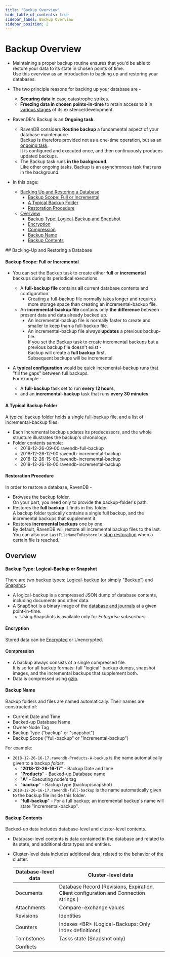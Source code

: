 ```yaml
---
title: "Backup Overview"
hide_table_of_contents: true
sidebar_label: Backup Overview
sidebar_position: 2
---
```



# Backup Overview
<Admonition type="note" title="Note">

* Maintaining a proper backup routine ensures that you'd be able to restore your data to its state in chosen points of time.  
  Use this overview as an introduction to backing up and restoring your databases.  

* The two principle reasons for backing up your database are -  
   * **Securing data** in case catastrophe strikes.  
   * **Freezing data in chosen points-in-time** to retain access to it in [various stages](../../client-api/operations/maintenance/backup/backup-overview.mdx#point-in-time-backup) of its existence/development.  

* RavenDB's Backup is an **Ongoing task**.  
   * RavenDB considers **Routine backup** a fundamental aspect of your database maintenance.  
     Backup is therefore provided not as a one-time operation, but as an [ongoing task](../../studio/database/tasks/ongoing-tasks/general-info.mdx).  
     It is configured and executed once, and then continuously produces updated backups.  
   * The Backup task runs **in the background**.  
     Like other ongoing tasks, Backup is an asynchronous task that runs in the background.  

* In this page:  
  * [Backing Up and Restoring a Database](../../server/ongoing-tasks/backup-overview.mdx#backing-up-and-restoring-a-database)  
     * [Backup Scope: Full or Incremental](../../server/ongoing-tasks/backup-overview.mdx#backup-scope-full-or-incremental)  
     * [A Typical Backup Folder](../../server/ongoing-tasks/backup-overview.mdx#a-typical-backup-folder)  
     * [Restoration Procedure](../../server/ongoing-tasks/backup-overview.mdx#restoration-procedure)  
  * [Overview](../../server/ongoing-tasks/backup-overview.mdx#overview)  
      * [Backup Type: Logical-Backup and Snapshot](../../server/ongoing-tasks/backup-overview.mdx#backup-type-logical-backup-or-snapshot)  
      * [Encryption](../../server/ongoing-tasks/backup-overview.mdx#encryption)  
      * [Compression](../../server/ongoing-tasks/backup-overview.mdx#compression)  
      * [Backup Name](../../server/ongoing-tasks/backup-overview.mdx#backup-name)  
      * [Backup Contents](../../server/ongoing-tasks/backup-overview.mdx#backup-contents)  
</Admonition>
## Backing-Up and Restoring a Database

#### Backup Scope: Full or Incremental

* You can set the Backup task to create either **full** or **incremental** backups during its periodical executions.  
   * A **full-backup file** contains **all** current database contents and configuration.  
      * Creating a full-backup file normally takes longer and requires more storage space than creating an incremental-backup file.  
   * An **incremental-backup file** contains only **the difference** between present data and data already backed up.  
      * An incremental-backup file is normally faster to create and smaller to keep than a full-backup file.  
      * An incremental-backup file always **updates** a previous backup-file.  
        If you set the Backup task to create incremental backups but a previous backup file doesn't exist -  
        Backup will create a **full backup** first.  
        Subsequent backups will be incremental.  

* A **typical configuration** would be quick incremental-backup runs that "fill the gaps" between full backups.  
  For example -  
   * A **full-backup** task set to run **every 12 hours**,  
   * and an **incremental-backup** task that runs **every 30 minutes**.  
#### A Typical Backup Folder

A typical backup folder holds a single full-backup file, and a list of incremental-backup files.  

* Each incremental backup updates its predecessors, and the whole structure illustrates the backup's chronology.  
* Folder contents sample:  
   * 2018-12-26-09-00.ravendb-full-backup
   * 2018-12-26-12-00.ravendb-incremental-backup
   * 2018-12-26-15-00.ravendb-incremental-backup
   * 2018-12-26-18-00.ravendb-incremental-backup
#### Restoration Procedure

In order to restore a database, RavenDB -  

* Browses the backup folder.  
  On your part, you need only to provide the backup-folder's path.  
* Restores the **full backup** it finds in this folder.  
  A backup folder typically contains a single full backup, and the incremental backups that supplement it.  
* Restores **incremental backups** one by one.  
  By default, RavenDB will restore all incremental backup files to the last.  
  You can also use `LastFileNameToRestore` to [stop restoration](../../client-api/operations/maintenance/backup/restore.mdx#optional-settings) when a certain file is reached.  



## Overview

#### Backup Type: Logical-Backup or Snapshot  

There are two backup types: [Logical-backup](../../client-api/operations/maintenance/backup/backup-overview.mdx#logical-backup-or-simply-backup) (or simply "Backup") and [Snapshot](../../client-api/operations/maintenance/backup/backup-overview.mdx#snapshot).  

* A logical-backup is a compressed JSON dump of database contents, including documents and other data.  
* A SnapShot is a binary image of the [database and journals](../../server/storage/directory-structure.mdx#storage--directory-structure) at a given point-in-time.  
   * Using Snapshots is available only for _Enterprise subscribers_.  
#### Encryption

Stored data can be [Encrypted](../../client-api/operations/maintenance/backup/encrypted-backup.mdx) or Unencrypted.  
#### Compression

* A backup always consists of a single compressed file.  
  It is so for all backup formats: full "logical" backup dumps, snapshot images, and the incremental backups that supplement both.  
* Data is compressed using [gzip](https://www.gzip.org/).  
#### Backup Name

Backup folders and files are named automatically. Their names are constructed of:  

* Current Date and Time  
* Backed-up Database Name  
* Owner-Node Tag  
* Backup Type ("backup" or "snapshot")  
* Backup Scope ("full-backup" or "incremental-backup")  

For example:  

* `2018-12-26-16-17.ravendb-Products-A-backup` is the name automatically given to a backup _folder_.  
    * "**2018-12-26-16-17**" - Backup Date and time  
    * "**Products**" - Backed-up Database name  
    * "**A**" - Executing node's tag
    * "**backup**" - Backup type (backup/snapshot)  
* `2018-12-26-16-17.ravendb-full-backup` is the name automatically given to the backup file inside this folder.  
    * "**full-backup**" - For a full backup; an incremental backup's name will state "incremental-backup".  
#### Backup Contents

Backed-up data includes database-level and cluster-level contents.  

* Database-level contents is data contained in the database and related to its state, and additional data types and entities.  
* Cluster-level data includes additional data, related to the behavior of the cluster.  

  | Database-level data | Cluster-level data|
  | ----|---- |
  | Documents | Database Record (Revisions, Expiration, Client configuration and Connection strings ) |
  | Attachments | Compare-exchange values |
  | Revisions | Identities |
  | Counters | Indexes &lt;BR&gt; (Logical-Backups: Only Index definitions) |
  | Tombstones | Tasks state (Snapshot only) |
  | Conflicts |



